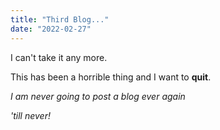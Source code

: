 ```yaml
---
title: "Third Blog..."
date: "2022-02-27"
---
```


I can't take it any more.

This has been a horrible thing and I want to **quit**.

*I am never going to post a blog ever again*

*'till never!*